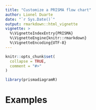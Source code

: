 ```yaml
---
title: "Customize a PRISMA flow chart"
author: Lionel Duarte
date: "`r Sys.Date()`"
output: rmarkdown::html_vignette
vignette: >
  %\VignetteIndexEntry{PRISMA}
  %\VignetteEngine{knitr::rmarkdown}
  %\VignetteEncoding{UTF-8}
---
```


```r
knitr::opts_chunk$set(
  collapse = TRUE,
  comment = "#>"
)
```

```r
library(prismadiagramR)
```




# Examples





